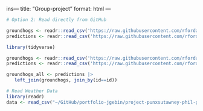 ins---
title: "Group-project"
format: html
---

```r

# Option 2: Read directly from GitHub

groundhogs <- readr::read_csv('https://raw.githubusercontent.com/rfordatascience/tidytuesday/master/data/2024/2024-01-30/groundhogs.csv')
predictions <- readr::read_csv('https://raw.githubusercontent.com/rfordatascience/tidytuesday/master/data/2024/2024-01-30/predictions.csv')

```

```r
library(tidyverse)

groundhogs <- readr::read_csv('https://raw.githubusercontent.com/rfordatascience/tidytuesday/main/data/2024/2024-01-30/groundhogs.csv')
predictions <- readr::read_csv('https://raw.githubusercontent.com/rfordatascience/tidytuesday/main/data/2024/2024-01-30/predictions.csv')

groundhogs_all <- predictions |> 
   left_join(groundhogs, join_by(id==id))
```

```r
# Read Weather Data 
library(readr)
data <- read_csv("~/GitHub/portfolio-jgebin/project-punxsutawney-phil-gang/data/data.csv")
```

